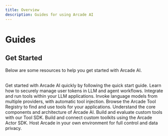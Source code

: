 ```yaml
---
title: Overview
description: Guides for using Arcade AI
---
```


# Guides


## Get Started

Below are some resources to help you get started with Arcade AI.

<br />

<Cards columns={3}>
    <Card icon="rocket" title="Quick start" href="/docs/guides/quickstart">
        Get started with Arcade AI quickly by following the quick start guide.
    </Card>
    <Card
        icon="people-group"
        title="Agent Authentication"
        href="/docs/guides/agentauth"
    >
        Learn how to securely manage user tokens in LLM and agent workflows.
    </Card>
    <Card
        icon="puzzle-piece"
        title="Tool Calling"
        href="/docs/guides/toolcalling"
    >
        Integrate and run tools within your LLM applications.
    </Card>
    <Card icon="code" title="LLM API" href="https://reference.arcade-ai.com">
        Invoke language models from multiple providers, with automatic tool
        injection.
    </Card>
    <Card icon="tool" title="Tool Registry" href="/docs/toolhub">
        Browse the Arcade Tool Registry to find and use tools for your
        applications.
    </Card>
    <Card
        icon="scale-balanced"
        title="Architecture"
        href="/docs/home/architecture"
    >
        Understand the core components and architecture of Arcade AI.
    </Card>
    <Card icon="plug" title="Tool SDK" href="/docs/guides/toolsdk/sdk">
        Build and evaluate custom tools with our Tool SDK.
    </Card>
    <Card icon="terminal" title="Actor SDK" href="/docs/guides/actor/sdk">
        Build and connect custom toolkits using the Arcade Actor SDK.
    </Card>
    <Card icon="cloud" title="Deployment" href="/docs/home/deployment">
        Host Arcade in your own environment for full control and data privacy.
    </Card>
</Cards>
